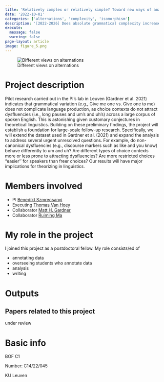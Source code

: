```yaml
---
title: 'Relatively complex or relatively simple? Toward new ways of analyzing language variation'
date: '2022-10-01'
categories: ['alternations', 'complexity', 'isomorphism']
description: '[2022-2026] Does absolute grammatical complexity increase relative complexity?'
execute: 
  message: false
  warning: false
page-layout: article
image: figure_5.png
---
```



![Different views on alternations](figure_5.png)



# Project description

Pilot research carried out in the PI’s lab in Leuven (Gardner et al. 2021) indicates that grammatical variation (e.g., Give me one vs. Give one to me) does not complicate language production, as choice contexts do not attract dysfluencies (i.e., long pauses and um's and uh's) across a large corpus of spoken English. This is astonishing given customary conjectures in theoretical linguistics. Building on these preliminary findings, the project will establish a foundation for large-scale follow-up research. Specifically, we will extend the dataset used in Gardner et al. (2021) and expand the analysis to address several urgent unresolved questions. For example, do non-canonical dysfluencies (e.g., discourse markers such as like and you know) behave differently to um and uh? Are different types of choice contexts more or less prone to attracting dysfluencies? Are more restricted choices “easier’’ for speakers than freer choices? Our results will have major implications for theorizing in linguistics.

# Members involved

* PI   [Benedikt Szmrecsanyi](https://sites.google.com/site/bszmrecsanyi/)
* Executing [Thomas Van Hoey](https://thomasvanhoey.com)
* Collaborator [Matt H. Gardner](https://www.matthuntgardner.com/)
* Collaborator [Ruiming Ma](https://www.arts.kuleuven.be/ling/qlvl/people/pages/00157540)


# My role in the project

I joined this project as a postdoctoral fellow. 
My role consists/ed of 

* annotating data
* overseeing students who annotate data
* analysis
* writing



# Outputs

## Papers related to this project

under review


<!-- ## Related blog posts -->


<!-- The post about ["Iconicity in ideophones: Guessing, memorizing, and reassessing"](https://thomasvanhoey.com/posts/2023-04-21-reassessing/) -->

# Basic info

::: {.card}
BOF C1

<!-- Amount:  -->
Number: C14/22/045 

KU Leuven
:::











